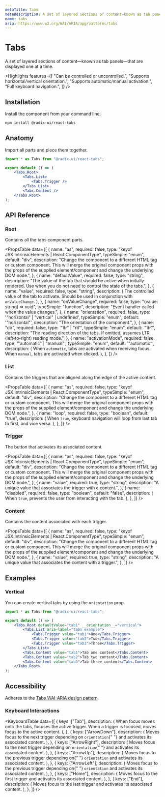 ```yaml
---
metaTitle: Tabs
metaDescription: A set of layered sections of content—known as tab panels—that are displayed one at a time.
name: tabs
aria: https://www.w3.org/WAI/ARIA/apg/patterns/tabs
---
```


# Tabs

<Description>
	A set of layered sections of content—known as tab panels—that are displayed
	one at a time.
</Description>

<Highlights
	features={[
		"Can be controlled or uncontrolled.",
		"Supports horizontal/vertical orientation.",
		"Supports automatic/manual activation.",
		"Full keyboard navigation.",
	]}
/>

## Installation

Install the component from your command line.

```bash
npm install @radix-ui/react-tabs
```

## Anatomy

Import all parts and piece them together.

```jsx
import * as Tabs from "@radix-ui/react-tabs";

export default () => (
	<Tabs.Root>
		<Tabs.List>
			<Tabs.Trigger />
		</Tabs.List>
		<Tabs.Content />
	</Tabs.Root>
);
```

## API Reference

### Root

Contains all the tabs component parts.

<PropsTable
	data={[
		{
			name: "as",
			required: false,
			type: "keyof JSX.IntrinsicElements | React.ComponentType<any>",
			typeSimple: "enum",
			default: "div",
			description:
				"Change the component to a different HTML tag or custom component. This will merge the original component props with the props of the supplied element/component and change the underlying DOM node.",
		},
		{
			name: "defaultValue",
			required: false,
			type: "string",
			description:
				"The value of the tab that should be active when initially rendered. Use when you do not need to control the state of the tabs.",
		},
		{
			name: "value",
			required: false,
			type: "string",
			description: (
				<span>
					The controlled value of the tab to activate. Should be used in
					conjunction with <Code>onValueChange</Code>.
				</span>
			),
		},
		{
			name: "onValueChange",
			required: false,
			type: "(value: string) => void",
			typeSimple: "function",
			description: "Event handler called when the value changes.",
		},
		{
			name: "orientation",
			required: false,
			type: '"horizontal" | "vertical" | undefined',
			typeSimple: "enum",
			default: '"horizontal"',
			description: "The orientation of the component.",
		},
		{
			name: "dir",
			required: false,
			type: '"ltr" | "rtl"',
			typeSimple: "enum",
			default: '"ltr"',
			description:
				"The reading direction of the tabs. If omitted, assumes LTR (left-to-right) reading mode.",
		},
		{
			name: "activationMode",
			required: false,
			type: '"automatic" | "manual"',
			typeSimple: "enum",
			default: '"automatic"',
			description: (
				<span>
					When <Code>automatic</Code>, tabs are activated when receiving focus.
					When <Code>manual</Code>, tabs are activated when clicked.
				</span>
			),
		},
	]}
/>

### List

Contains the triggers that are aligned along the edge of the active content.

<PropsTable
	data={[
		{
			name: "as",
			required: false,
			type: "keyof JSX.IntrinsicElements | React.ComponentType<any>",
			typeSimple: "enum",
			default: "div",
			description:
				"Change the component to a different HTML tag or custom component. This will merge the original component props with the props of the supplied element/component and change the underlying DOM node.",
		},
		{
			name: "loop",
			required: false,
			type: "boolean",
			default: "true",
			description: (
				<span>
					When <Code>true</Code>, keyboard navigation will loop from last tab to
					first, and vice versa.
				</span>
			),
		},
	]}
/>

### Trigger

The button that activates its associated content.

<PropsTable
	data={[
		{
			name: "as",
			required: false,
			type: "keyof JSX.IntrinsicElements | React.ComponentType<any>",
			typeSimple: "enum",
			default: "div",
			description:
				"Change the component to a different HTML tag or custom component. This will merge the original component props with the props of the supplied element/component and change the underlying DOM node.",
		},
		{
			name: "value",
			required: true,
			type: "string",
			description: "A unique value that associates the trigger with a content.",
		},
		{
			name: "disabled",
			required: false,
			type: "boolean",
			default: "false",
			description: (
				<span>
					When <Code>true</Code>, prevents the user from interacting with the
					tab.
				</span>
			),
		},
	]}
/>

### Content

Contains the content associated with each trigger.

<PropsTable
	data={[
		{
			name: "as",
			required: false,
			type: "keyof JSX.IntrinsicElements | React.ComponentType<any>",
			typeSimple: "enum",
			default: "div",
			description:
				"Change the component to a different HTML tag or custom component. This will merge the original component props with the props of the supplied element/component and change the underlying DOM node.",
		},
		{
			name: "value",
			required: true,
			type: "string",
			description: "A unique value that associates the content with a trigger.",
		},
	]}
/>

## Examples

### Vertical

You can create vertical tabs by using the `orientation` prop.

```jsx line=4
import * as Tabs from "@radix-ui/react-tabs";

export default () => (
	<Tabs.Root defaultValue="tab1" __orientation__="vertical">
		<Tabs.List aria-label="tabs example">
			<Tabs.Trigger value="tab1">One</Tabs.Trigger>
			<Tabs.Trigger value="tab2">Two</Tabs.Trigger>
			<Tabs.Trigger value="tab3">Three</Tabs.Trigger>
		</Tabs.List>
		<Tabs.Content value="tab1">Tab one content</Tabs.Content>
		<Tabs.Content value="tab2">Tab two content</Tabs.Content>
		<Tabs.Content value="tab3">Tab three content</Tabs.Content>
	</Tabs.Root>
);
```

## Accessibility

Adheres to the [Tabs WAI-ARIA design pattern](https://www.w3.org/WAI/ARIA/apg/patterns/tabs).

### Keyboard Interactions

<KeyboardTable
	data={[
		{
			keys: ["Tab"],
			description: (
				<span>
					When focus moves onto the tabs, focuses the active trigger. When a
					trigger is focused, moves focus to the active content.
				</span>
			),
		},
		{
			keys: ["ArrowDown"],
			description: (
				<span>
					Moves focus to the next trigger depending on <Code>orientation</Code>{" "}
					and activates its associated content.
				</span>
			),
		},
		{
			keys: ["ArrowRight"],
			description: (
				<span>
					Moves focus to the next trigger depending on <Code>orientation</Code>{" "}
					and activates its associated content.
				</span>
			),
		},
		{
			keys: ["ArrowUp"],
			description: (
				<span>
					Moves focus to the previous trigger depending on{" "}
					<Code>orientation</Code> and activates its associated content.
				</span>
			),
		},
		{
			keys: ["ArrowLeft"],
			description: (
				<span>
					Moves focus to the previous trigger depending on{" "}
					<Code>orientation</Code> and activates its associated content.
				</span>
			),
		},
		{
			keys: ["Home"],
			description: (
				<span>
					Moves focus to the first trigger and activates its associated content.
				</span>
			),
		},
		{
			keys: ["End"],
			description: (
				<span>
					Moves focus to the last trigger and activates its associated content.
				</span>
			),
		},
	]}
/>
